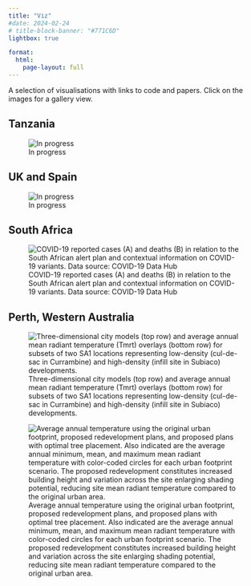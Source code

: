 ```yaml
---
title: "Viz"
#date: 2024-02-24
# title-block-banner: "#771C6D"
lightbox: true

format: 
  html: 
    page-layout: full
---
```



A selection of visualisations with links to code and papers. Click on the images for a gallery view.

::: grid
::: {#me-1 .g-col-6}

## Tanzania

![In progress](Research/images/study_area2_tanzania.png){group="my-gallery"}

## UK and Spain

![In progress [<i class="fa-brands fa-github"></i>](https://github.com/andrewmaclachlan/LAI-radiative-transfer-models-figure)](Research/images/study_area_luke.png){group="my-gallery"}


## South Africa


![COVID-19 reported cases (A) and deaths (B) in relation to the South African alert plan and contextual information on COVID-19 variants. Data source: COVID-19 Data Hub [<i class="ai ai-open-access"></i>](https://www.mdpi.com/2071-1050/15/3/1853)    [<i class="fa-brands fa-github"></i>](https://github.com/andrewmaclachlan/CCT)](Research/images/sustainability-15-01853-g001.png){group="my-gallery"}
:::

::: {#me-2 .g-col-6}

## Perth, Western Australia


![Three-dimensional city models (top row) and average annual mean radiant temperature (Tmrt) overlays (bottom row) for subsets of two SA1 locations representing low-density (cul-de-sac in Currambine) and high-density (infill site in Subiaco) developments. [<i class="ai ai-open-access "></i>](https://www.frontiersin.org/articles/10.3389/fbuil.2020.519599/full)](Research/images/fbuil-06-519599-g002.jpg){group="my-gallery"}

![Average annual temperature using the original urban footprint, proposed redevelopment plans, and proposed plans with optimal tree placement. Also indicated are the average annual minimum, mean, and maximum mean radiant temperature with color-coded circles for each urban footprint scenario. The proposed redevelopment constitutes increased building height and variation across the site enlarging shading potential, reducing site mean radiant temperature compared to the original urban area. [<i class="ai ai-open-access"></i>](https://www.frontiersin.org/articles/10.3389/fbuil.2020.519599/full)](Research/images/fbuil-06-519599-g004.jpg){group="my-gallery"}

:::
:::

<!-- end grid -->


